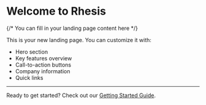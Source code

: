 # Welcome to Rhesis

{/* You can fill in your landing page content here */}

This is your new landing page. You can customize it with:

- Hero section
- Key features overview
- Call-to-action buttons
- Company information
- Quick links

---

Ready to get started? Check out our [Getting Started Guide](/docs/getting-started).